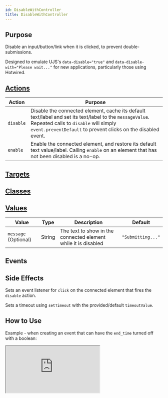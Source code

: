 ```yaml
---
id: DisableWithController
title: DisableWithController
---
```




## Purpose

Disable an input/button/link when it is clicked, to prevent double-submissions.

Designed to emulate UJS's `data-disable="true"` and  `data-disable-with="Please wait..."` for new applications, particularly those using Hotwired.


## [Actions](https://stimulus.hotwire.dev/reference/actions)

| Action | Purpose |
| --- | --- |
| `disable` | Disable the connected element, cache its default text/label and set its text/label to the `messageValue`. Repeated calls to `disable`  will simply `event.preventDefault` to prevent clicks on the disabled event. |
| `enable` | Enable the connected element, and restore its default text value/label. Calling `enable` on an element that has not been disabled is a no-op.  |


## [Targets](https://stimulus.hotwire.dev/reference/targets)
<NoTargets/>

## [Classes](https://stimulus.hotwire.dev/reference/classes)
<NoClasses/>

## [Values](https://stimulus.hotwire.dev/reference/values)

| Value | Type | Description | Default |
| --- | --- | --- | --- |
| `message` (Optional) | String | The text to show in the connected element while it is disabled | `"Submitting..."` |

## Events
<NoEvents/>

## Side Effects

Sets an event listener for `click` on the connected element that fires the `disable` action.

Sets a timeout using `setTimeout` with the provided/default `timeoutValue`.



## How to Use

Example - when creating an event that can have the `end_time` turned off with a boolean:


<iframe
  src="https:///stimulus-library.netlify.app/controllers/disable_with_controller.html"
  style={{width: "100%", height: "500px", border: "0", borderRadius: "4px", overflow: "hidden"}}
  sandbox="allow-forms allow-modals allow-popups allow-presentation allow-same-origin allow-scripts"
/>